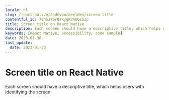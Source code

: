 ```yaml
---
locale: nl
slug: /react-native/codevoorbeelden/screen-title
contentful_id: 78h5JT6r8TkyqKVAUGsSzp
title: Screen title on React Native
description: Each screen should have a descriptive title, which helps users with identifying the screen.
keywords: [React Native, accessibility, code sample]
date: 2023-01-30
last_update:
  date: 2023-01-30
---
```


# Screen title on React Native

Each screen should have a descriptive title, which helps users with identifying the screen.

<CodeSample id="screen-title" platform="react native" locale="nl"/>
